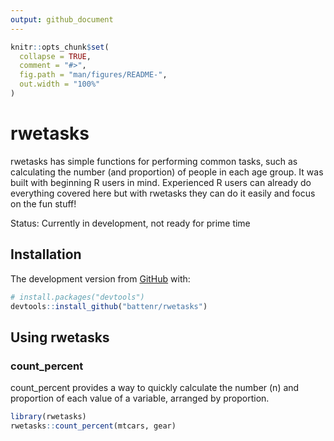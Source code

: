 ```yaml
---
output: github_document
---
```


<!-- README.md is generated from README.Rmd. Please edit that file -->

```r
knitr::opts_chunk$set(
  collapse = TRUE,
  comment = "#>",
  fig.path = "man/figures/README-",
  out.width = "100%"
)
```

# rwetasks

<!-- badges: start -->
<!-- badges: end -->

rwetasks has simple functions for performing common tasks, such as calculating the number (and proportion) of people in each age group. It was built with beginning R users in mind. Experienced R users can already do everything covered here but with rwetasks they can do it easily and focus on the fun stuff!

Status: Currently in development, not ready for prime time

## Installation

The development version from [GitHub](https://github.com/) with:

``` r
# install.packages("devtools")
devtools::install_github("battenr/rwetasks")
```
## Using rwetasks

### count_percent

count_percent provides a way to quickly calculate the number (n) and proportion of each value of a variable, arranged by proportion. 

```r
library(rwetasks)
rwetasks::count_percent(mtcars, gear)
```

